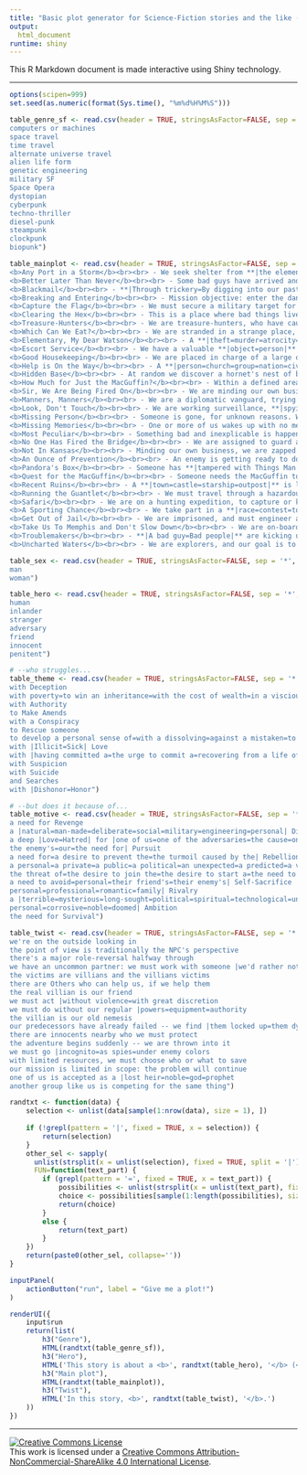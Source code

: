 ```yaml
---
title: "Basic plot generator for Science-Fiction stories and the like (Shiny app)"
output:
  html_document
runtime: shiny
---
```




This R Markdown document is made interactive using Shiny technology. 

***

```r
options(scipen=999)
set.seed(as.numeric(format(Sys.time(), "%m%d%H%M%S")))

table_genre_sf <- read.csv(header = TRUE, stringsAsFactor=FALSE, sep = '*', text="ScienceFiction 
computers or machines
space travel
time travel
alternate universe travel
alien life form
genetic engineering
military SF
Space Opera
dystopian
cyberpunk
techno-thriller
diesel-punk
steampunk
clockpunk
biopunk")

table_mainplot <- read.csv(header = TRUE, stringsAsFactor=FALSE, sep = '+', text = "Mainplot
<b>Any Port in a Storm</b><br><br> - We seek shelter from **|the elements=some threat|** and find a place to hole up. But, we have stumbled across something **|dangerous=secret=supernatural|**, and must deal with it in order to rest. **|The shelter contains the cause of the threat we were trying to avoid.=The shelter contains a Hidden Base.=We must not only struggle for survival, but for survival.=We must earn the trust of the locals.|**
<b>Better Later Than Never</b><br><br> - Some bad guys have arrived and done bad things, leaving before we found out. We must chase them before they escape completely. **|They made their getaway by stealing a conveyance that we know better than they do.=They have entered a literal or metaphorical side-road, in an attempt to blend into a (hostile) environment.|**
<b>Blackmail</b><br><br> - **|Through trickery=By digging into our past|**, an adversary has gotten something to hold over our heads and make us jump. This is a **|physical=social=legal=intra-group|** threat, which is based on **|real misconduct=a frame|**. Now we are compelled to do things which we don't want to do. We must end the cycle of blackmail, deprive him of his edge, and keep him temporarily satisfied while doing it. **|The story begins with us doing him a good turn, unwittingly giving him this opportunity.=To succeed, we must contact other people thus being used.=Actually, we aren't personally the people being blackmailed, but a friend or charge is.|**
<b>Breaking and Entering</b><br><br> - Mission objective: enter the dangerous place, and obtain the special **|thing=person|**. Then get out safely. Overcome the active and passive defenses to do this. **|The goal is to destroy something=The goal is to kill someone=The goal is to sabotage a harmful process=The goal has moved=The goal is information, which must be disseminated as soon as possible=The job must be done without alerting anyone=We don't realize how dangerous the place is=We must swap the goal with something we smuggle in|**.
<b>Capture the Flag</b><br><br> - We must secure a military target for the good guys. There are bad guys here to fight us: it's all in the tactics. **|We must assemble or train a force to do the job.=We are working with flawed intelligence and the territory is not as described.=We must coordinate our efforts with an ally group.=We must coordinate our efforts with an rival group.|** The territory includes **|a population of innocents=fragile goods=precious cargo=strategic cargo|** which mustn't be harmed.
<b>Clearing the Hex</b><br><br> - This is a place where bad things live. We must make it safe for nice people, systematically clearing it of danger. **|The bad things can't be beaten with direct conflict.=We must learn more about the bad things to solve the problem.=The Haunted House.=The Alien Infestation.=The Wild Forest.|**
<b>Treasure-Hunters</b><br><br> - We are treasure-hunters, who have caught wind of a treasure-laden ruin. We go to explore it, but must deal with its **|supernatural=monstrous=automated=mindless=tormented|** guards to win the treasure and get out alive. **|The treasure itself is something dangerous.=The treasure isn't in a ruin, but in a wilderness=The treasure isn't in a ruin, but hidden someplace apparently civilized=The treasure is someone else's private property.=We don't realize the treasure has a will of its own.|**
<b>Which Can We Eat?</b><br><br> - We are stranded in a strange place, and must survive by finding food and shelter. **|We must survive until help arrives=We must survive until something is repaired=We must survive until we can repair something.=Then we must find our way home.|**
<b>Elementary, My Dear Watson</b><br><br> - A **|theft=murder=atrocity=sabotage=espionage=act of malice|** has been committed. We must **|discover who did it by interviewing witnesses, and protect them from murder=find clues, and prevent them from being destroyed or tampered with|** and ultimately **|deliver the information to the authorities=take matters into our own hands|**. We are working to clear false suspicion from **|an innocent=ourselves=a client|**. |We must work **|alongside a professional investigator=alongside an hostile ally=alongside an unwanted side-kick=alone|**. |=**Midway through, we get too close and are taken off the case.**| This happens in **|a small family=a league or corporation=a small town=a commune=a city=a religious organization=a political organization=a government=a vast network of powerful people|**. |=**The climax is a courtroom scene.**
<b>Escort Service</b><br><br> - We have a valuable **|object=person|** that we must **|take to safety=return to its rightful place|**, against the interferences of chance and rivals who want to **|destory=capture|** it. **|That which we are given stewardship of does not cooperate.=The destination has been destroyed/taken over by the enemy, and we must therefore complete the job ourselves.=Safe arrival doesn't end the story; we must negotiate the safe transferance.=We must protect our charge covertly, without anyone knowing about it.|**
<b>Good Housekeeping</b><br><br> - We are placed in charge of a large operation like **|a trading company=a feudal barony=the CIA|** and must, despite lack of experience in such things, make it work and thrive. **|We are brought in because a calamity is impending, and the Old Guard want a chance to escape.=We are resented because the transferance of power looks outwardly bad.=We are resented because everyone loved the old boss.=We are resented because of jealousy.|**
<b>Help is On the Way</b><br><br> - A **|person=church=group=nation=civilization|** is in a hazardous situation they can't survive without rescue. The victims are **|people=robots=animals=aliens=mythical creatures=something hitherto unknown|**. We must help them. **|The victims are hostages, and we must deal with the captors=The victims are hostages, and we must break the siege.=There is a danger that any rescue attempts will strand the rescuers in the victim's bind.=The victim doesn't realize rescue is needed, but thinks everything is fine.|** The threat is **|villian-based=natural disaster=technological malfunction=plague|**. **|We <i>can't</i> leave; something must be addressed at this location.=We begin as rescuers, become trapped, and must escape and get reinforcements.|**
<b>Hidden Base</b><br><br> - At random we discover a hornet's nest of bad guys, preparing for Super-Bigtime Evil. We must find a way to **|get the word to the good guys=disable the base's Evil Capacity=destroy the base|**. |=**We must work with a local resource to have a chance.**|
<b>How Much for Just the MacGuffin?</b><br><br> - Within a defined area, something **|important=valuable|** exists. **|We=Our employers|** want it, but so do one or more other groups. The ones who get it will be those who can out-manuver the others, can deal best with the natives, and who learns the most about the MacGuffin. Each competing group has its own agenda and resources. The natives require the competing factions to **|compete=state their case as friends|** before they will help. The MacGuffin was en route somewhere else when its **|conveyance was destroyed=courier was killed|** due to a **|mistake=enemy act=accident=adverse environmental effect=miscalculation|**.
<b>Sir, We Are Being Fired On</b><br><br> - We are minding our own business when we are attacked or threatened. We don't know why. We must solve the mystery of the attacker's motives, and meanwhile fend off more attacks. **|We unwittingly have something the attackers want.=The attackers want revenge for actions from a prior adventure.=The attackers have mistaken us for others.|**
<b>Manners, Manners</b><br><br> - We are a diplomatic vanguard, trying to **|open=soothe damaged|** **|political=trade|** relations with with a strange culture. All we have to do is manage for a day or two without offending anybody: but the information we have is incomplete and dangerously misleading. |=**We were chosen by someone who is banking on our failure, and may be actively sabotaging us.**|
<b>Look, Don't Touch</b><br><br> - We are working surveillance, **|spying on a person=gathering information about a beast in the wild=scouting a new sector|**.  We discover information that leads us to want to intervene, but we can't directly. **|The target gets itself in trouble and we must decide whether to break the rule.=The target is about to cause trouble and we must decide whether to break the rule.=We by our presence cause trouble for the target and must decide how to handle it.|**
<b>Missing Person</b><br><br> - Someone is gone, for unknown reasons. We are called in by someone who needs them returned. **|The target has been captured.=The target has been captured specifically to lure us into danger.=The target is dangerous and escaped from a facility designed to protect the public.=The target is valuable and escaped from a place designed to keep him safe, cozy, and handy.=The target has a reason for leaving we will sympathize with.=The \"missing person\" is an entire expedition or pilgrimage of some time.|** **|The target has stumbled across another adventure as protagonist.=The target has stumbled across another adventure as victim.=The target is neither a runaway nor missing nor lost:  they're just someone we have been hired to track down (and kill).=We have been hired to track down this target under false pretenses.|**
<b>Missing Memories</b><br><br> - One or more of us wakes up with no memory of the recent past, and now are trapped in some kind of trouble we don't understand. We must find the reason for the memory lapse, and solve the problems as the mystery unravels. |=**The memories have been suppressed or erased voluntarily, so the recovery amounts to undoing one's own work.**|
<b>Most Peculiar</b><br><br> - Something bad and inexplicable is happening, and a lot of people are troubled by it: **|People=animals=strangers=monsters=financial crises=rabid babies=diseases|** **|run rampant=are destroying the natural order of society=are altering the sexual mores|**. We must track the phenomenon to its source, and stop it. **|We are unwittingly responsible for the whole thing.|** What seems to be a problem of a **|technological=personal=biological=medical=chemical=political=magical|** nature is actually a problem of another nature entirely.
<b>No One Has Fired the Bridge</b><br><br> - We are assigned to guard a single tactically vital spot  -- a **|bridge=mountain pass=hyperjump=space station=underwater base=refueling station|**, perhaps -- and we must plan our defensive strategy, set up watches, set traps, distribute resources, and so on; and then deal with the enemy. **|Our intelligence is faulty. Acting on the new information could result in danger, but so could not acting on it.=We learn that the enemy has a good and sympathetic reason for wanting to destroy our post.|**
<b>Not In Kansas</b><br><br> - Minding our own business, we are zapped into a strange place. We must discover where we are, why we are here and how to return. **|We were brought specifically to help someone in trouble.=We were brought by accident, as a by-product of something strange and secret.=Some of our enemies were brought along, and now we have a new battleground, and innocents whose loyalties to fight over.|**
<b>An Ounce of Prevention</b><br><br> - An enemy is getting ready to do something bad, and we have been tipped off somehow. We must investigate and then act to prevent it. **|The initial tip-off was a red herring meant to distract us from the real threat.=There are two simultaneous threats, and no apparent way to address them both.|**
<b>Pandora's Box</b><br><br> - Someone has **|tampered with Things Man Ought Not=opened a portal to Dimension X=cracked a wall in the state prison for the criminally insane=invited the Mafia for dinner=opened a passage to the Land of the Dead|**.  Before we can confront the source of the trouble, we must deal with the waves of trouble emanating from it. **|We can't simply take down the released badness, but must collect it and put it back to the source.=We are drawn into the source and must solve problems on that end before returning.=This turns out to be time travel.|** **|A book=A secret word=A secret code=A gizmo=A spell=The original opener|** is needed to fix the breach.
<b>Quest for the MacGuffin</b><br><br> - Someone needs the MacGuffin to **|fulfill a prophecy=heal the monarch=prevent a cure=cure a disease=save the world|**. We must find the **|ancient=mysterious=powerful=secret|** MacGuffin. We must learn more about how to track it down, and then take it from wherever it is. The MacGuffin is **|information=a substance=an idea=a specific item=a person|**. **|The MacGuffin is incomplete when found=Someone already owns it=Someone recently stole it=We must infiltrate a group=We must infiltrate a society=We must infiltrate a hidden city=We must infiltrate a cult|**. We must win the MacGuffin **|by guile=by stealth=honestly|**.
<b>Recent Ruins</b><br><br> - A **|town=castle=starship=outpost|** is lying in ruins. Very recently, it was thriving. We must enter the ruins, explore them, and find out what happened. The **|thing=enemies=weird radiation=monsters=unknown race=ghosts=disease|** that ruined this place is still a threat; we must save the day. |=**The inhabitants destroyed themselves.**|
<b>Running the Guantlet</b><br><br> - We must travel through a hazardous area without getting **|killed=eaten=robbed=humiliated=debased=diseased=educated|** by whatever is there.  The troubles we encouter are largely environmental -- the place itself is the \"villian.\" |=**The place isn't dangerous at all, and the apparent threats are actually attempts to communicate.**|
<b>Safari</b><br><br> - We are on a hunting expedition, to capture or kill an elusive and prized creature. We must deal with its environment, its ability to evade us, and perhaps its ability to fight us. **|The creature is immune to our devices and weapons.=There are other people actively protecting the creature.=The creature's lair allows the PC's to stumble onto another adventure.|**
<b>A Sporting Chance</b><br><br> - We take part in a **|race=contest=tournament=scavanger hunt=sport of some kind|**; we must win. The competition is **|honest=dishonest|**, and we must **|honestly=by any possible mean=at any cost|** overcome any attempt to win from other participants. We are competing **|for a deeper purpose than victory=to keep another contestant safe=to spy on another contestant=to gain access to the competition grounds=to prevent the villain from winning|**. We **|want=don't wish|** to win. The event is **|a deliberate test of our abilities=a rite for entry into an organization=a well known competition|**. |=**The event becomes more deadly than it's supposed to.**|
<b>Get Out of Jail</b><br><br> - We are imprisoned, and must engineer an escape, overcoming all barriers, guards, animals, automatic measures, and dealing with the geographic isolation. **|Something has happened in the outside world and security has become lax consequently.=We have been hired to test the prison; we aren't normal inmates.=Other prisoners blow the whistle for revenge.=We are there to spy on another prisoner, but then are mistaken for real inmates and kept incarcerated.=We must escape on a tight schedule to get to another adventure outside the walls.=Someone put us there and want something from us in exchange for freedom.|**
<b>Take Us To Memphis and Don't Slow Down</b><br><br> - We are on-board a populated conveyance -- a **|airline=cruise ship=ferry=blimp=sleeper starship|**, perhaps -- when it is hijacked. We must take action while the normals sit hostage. **|The hijackers are government agents pulling a complicated caper, forcing us to take sides.=The hijackers doon't realize there's a secondary danger that must be dealt with, and any attempt to convince them is considered a trick.=The normals are unhelpful or hostile because they think we are making things worse.|**
<b>Troublemakers</b><br><br> - **|A bad guy=Bad people|** are kicking up trouble of some kind. The 'bad guy' is a **|monster=dangerous animal=intelligent creature that everyone thinks is an animal=public figure=superior officer=politician=CEO|**. We have to deal with it. **|We must not harm the perpetrators(s), but capture them alive and well.=The bad guys have prepared something dangerous and hidden as insurance if they are captured.=A balance of power perpetuates the trouble, and we must choose sides to tip the balance and fix things.=The trouble is diplomatic or political, and we must make peace, not war.|**
<b>Uncharted Waters</b><br><br> - We are explorers, and our goal is to enter an unknown territory and scope it out. The job isn't routine: something is there, something fascinating, threatening our **|lives=virtue=sanity=credit rating|**. **|The place itself is threatening, so we must play National Geographic while trying to escape intact.=The place is valuable and wonderful, and something else there is keen on making sure we don't let anyone else know.|** Unfortunately our **|transportation konks out=communications konk out=transportation is destroyed=crew leaves us behind|**.")

table_sex <- read.csv(header = TRUE, stringsAsFactor=FALSE, sep = '*', text = "Sex
man
woman")

table_hero <- read.csv(header = TRUE, stringsAsFactor=FALSE, sep = '*', text = "Hero
human
inlander
stranger
adversary
friend
innocent
penitent")

# --who struggles...
table_theme <- read.csv(header = TRUE, stringsAsFactor=FALSE, sep = '*', text = "Theme
with Deception
with poverty=to win an inheritance=with the cost of wealth=in a viscious competition for great wealth=in a viscious competition for a paltry sum=to keep rightfully owned property=to keep ill-gotten gains| (Money)
with Authority
to Make Amends
with a Conspiracy
to Rescue someone
to develop a personal sense of=with a dissolving=against a mistaken=to conceal their true| Identity
with |Illicit=Sick| Love
with |having committed a=the urge to commit a=recovering from a life of=the desire to commit a spiritual| Crime
with Suspicion
with Suicide
and Searches
with |Dishonor=Honor")

# --but does it because of...
table_motive <- read.csv(header = TRUE, stringsAsFactor=FALSE, sep = '*', text = "Motive
a need for Revenge
a |natural=man-made=deliberate=social=military=engineering=personal| Disaster
a deep |Love=Hatred| for |one of us=one of the adversaries=the cause=one of the locals=our boss=their boss=a member of their family=a member of our family=someone long dead
the enemy's=our=the need for| Pursuit
a need for=a desire to prevent the=the turmoil caused by the| Rebellion
a personal=a private=a public=a political=an unexpected=a predicted=a viscious=a spiritual| Betrayal
the threat of=the desire to join the=the desire to start a=the need to flee=the will to stop a| Persecution
a need to avoid=personal=their friend's=their enemy's| Self-Sacrifice
personal=professional=romantic=family| Rivalry
a |terrible=mysterious=long-sought=political=spiritual=technological=unexpected=paradoxical| Discovery
personal=corrosive=noble=doomed| Ambition
the need for Survival")

table_twist <- read.csv(header = TRUE, stringsAsFactor=FALSE, sep = '*', text = "UniversalTwist
we're on the outside looking in
the point of view is traditionally the NPC's perspective
there's a major role-reversal halfway through
we have an uncommon partner: we must work with someone |we'd rather not=who wants to kill us
the victims are villians and the villians victims
there are Others who can help us, if we help them
the real villian is our friend
we must act |without violence=with great discretion
we must do without our regular |powers=equipment=authority
the villian is our old nemesis
our predecessors have already failed -- we find |them locked up=them dying=them dead=them gone native=them completely insane=their equipment=their map=their journal=their vehicle
there are innocents nearby who we must protect
the adventure begins suddenly -- we are thrown into it
we must go |incognito=as spies=under enemy colors
with limited resources, we must choose who or what to save
our mission is limited in scope: the problem will continue
one of us is accepted as a |lost heir=noble=god=prophet
another group like us is competing for the same thing")

randtxt <- function(data) {
    selection <- unlist(data[sample(1:nrow(data), size = 1), ])
    
    if (!grepl(pattern = '|', fixed = TRUE, x = selection)) {
        return(selection)
    }
    other_sel <- sapply(
      unlist(strsplit(x = unlist(selection), fixed = TRUE, split = '|')), 
      FUN=function(text_part) {
        if (grepl(pattern = '=', fixed = TRUE, x = text_part)) {
            possibilities <- unlist(strsplit(x = unlist(text_part), fixed = TRUE, split = '='))
            choice <- possibilities[sample(1:length(possibilities), size = 1)]
            return(choice)
        } 
        else {
            return(text_part)
        }
    })
    return(paste0(other_sel, collapse=''))
}

inputPanel(
    actionButton("run", label = "Give me a plot!")
)

renderUI({
    input$run
    return(list(
        h3("Genre"),
        HTML(randtxt(table_genre_sf)),
        h3("Hero"),
        HTML('This story is about a <b>', randtxt(table_hero), '</b> (<b>', randtxt(table_sex), '</b>) who struggles <b>', randtxt(table_theme), '</b> but does it because of <b>', randtxt(table_motive), '</b>.'),
        h3("Main plot"),
        HTML(randtxt(table_mainplot)),
        h3("Twist"),
        HTML('In this story, <b>', randtxt(table_twist), '</b>.')
    ))
})
```


***


<a rel="license" href="http://creativecommons.org/licenses/by-nc-sa/4.0/"><img alt="Creative Commons License" style="border-width:0" src="http://i.creativecommons.org/l/by-nc-sa/4.0/88x31.png" /></a><br />This work is licensed under a <a rel="license" href="http://creativecommons.org/licenses/by-nc-sa/4.0/">Creative Commons Attribution-NonCommercial-ShareAlike 4.0 International License</a>.

